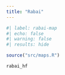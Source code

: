 ```yaml
---
title: "Rabai"
---
```


```r
#| label: rabai-map
#| echo: false
#| warning: false
#| results: hide

source("src/maps.R")

rabai_hf
```
